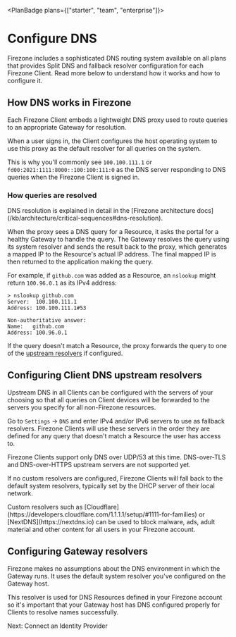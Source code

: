 
<PlanBadge plans={["starter", "team", "enterprise"]}>

# Configure DNS

</PlanBadge>

Firezone includes a sophisticated DNS routing system available on all plans that
provides Split DNS and fallback resolver configuration for each Firezone Client.
Read more below to understand how it works and how to configure it.

## How DNS works in Firezone

Each Firezone Client embeds a lightweight DNS proxy used to route queries to an
appropriate Gateway for resolution.

When a user signs in, the Client configures the host operating system to use
this proxy as the default resolver for all queries on the system.

This is why you'll commonly see `100.100.111.1` or
`fd00:2021:1111:8000::100:100:111:0` as the DNS server responding to DNS queries
when the Firezone Client is signed in.

### How queries are resolved

<Alert color="info">
  DNS resolution is explained in detail in the [Firezone architecture
  docs](/kb/architecture/critical-sequences#dns-resolution).
</Alert>

When the proxy sees a DNS query for a Resource, it asks the portal for a healthy
Gateway to handle the query. The Gateway resolves the query using its system
resolver and sends the result back to the proxy, which generates a mapped IP to
the Resource's actual IP address. The final mapped IP is then returned to the
application making the query.

For example, if `github.com` was added as a Resource, an `nslookup` might return
`100.96.0.1` as its IPv4 address:

```
> nslookup github.com
Server:  100.100.111.1
Address: 100.100.111.1#53

Non-authoritative answer:
Name:	github.com
Address: 100.96.0.1
```

If the query doesn't match a Resource, the proxy forwards the query to one of
the [upstream resolvers](#configuring-client-dns-upstream-resolvers) if
configured.

## Configuring Client DNS upstream resolvers

Upstream DNS in all Clients can be configured with the servers of your choosing
so that all queries on Client devices will be forwarded to the servers you
specify for all non-Firezone resources.

Go to `Settings` -> `DNS` and enter IPv4 and/or IPv6 servers to use as fallback
resolvers. Firezone Clients will use these servers in the order they are defined
for any query that doesn't match a Resource the user has access to.

<Alert color="warning">
  Firezone Clients support only DNS over UDP/53 at this time. DNS-over-TLS and
  DNS-over-HTTPS upstream servers are not supported yet.
</Alert>

If no custom resolvers are configured, Firezone Clients will fall back to the
default system resolvers, typically set by the DHCP server of their local
network.

<Alert color="info">
  Custom resolvers such as
  [Cloudflare](https://developers.cloudflare.com/1.1.1.1/setup/#1111-for-families)
  or [NextDNS](https://nextdns.io) can be used to block malware, ads, adult
  material and other content for all users in your Firezone account.
</Alert>

## Configuring Gateway resolvers

Firezone makes no assumptions about the DNS environment in which the Gateway
runs. It uses the default system resolver you've configured on the Gateway host.

This resolver is used for DNS Resources defined in your Firezone account so it's
important that your Gateway host has DNS configured properly for Clients to
resolve names successfully.

<NextStep href="/kb/authenticate">Next: Connect an Identity Provider</NextStep>

<SupportOptions />
